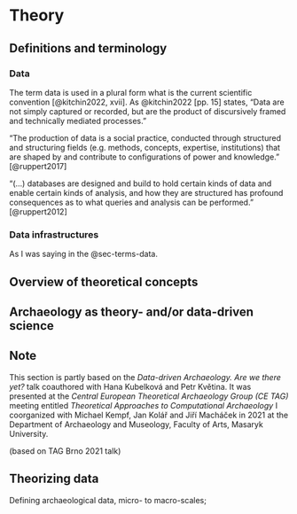 # Theory {#sec-theory}

## Definitions and terminology {#sec-terms}

### Data {#sec-terms-data}

The term data is used in a plural form what is the current scientific convention [@kitchin2022, xvii]. As @kitchin2022 [pp. 15] states, "Data are not simply captured or recorded, but are the product of discursively framed and technically mediated processes." 

"The production of data is a social practice, conducted through structured and structuring fields (e.g. methods, concepts, expertise, institutions) that are shaped by and contribute to configurations of power and knowledge." [@ruppert2017]

"(...) databases are designed and build to hold certain kinds of data and enable certain kinds of analysis, and how they are structured has profound consequences as to what queries and analysis can be performed." [@ruppert2012]


### Data infrastructures {#sec-terms-infra}

As I was saying in the @sec-terms-data.

<!-- ============================================================================= -->

## Overview of theoretical concepts {#sec-concepts}


## Archaeology as theory- and/or data-driven science

::: {.callout-note}
## Note
This section is partly based on the *Data-driven Archaeology. Are we there yet?* talk coauthored with Hana Kubelková and Petr Květina. It was presented at the *Central European Theoretical Archaeology Group (CE TAG)* meeting entitled *Theoretical Approaches to Computational Archaeology* I coorganized with Michael Kempf, Jan Kolář and Jiří Macháček in 2021 at the Department of Archaeology and Museology, Faculty of Arts, Masaryk University.
:::

(based on TAG Brno 2021 talk)

## Theorizing data

Defining archaeological data, micro- to macro-scales;


